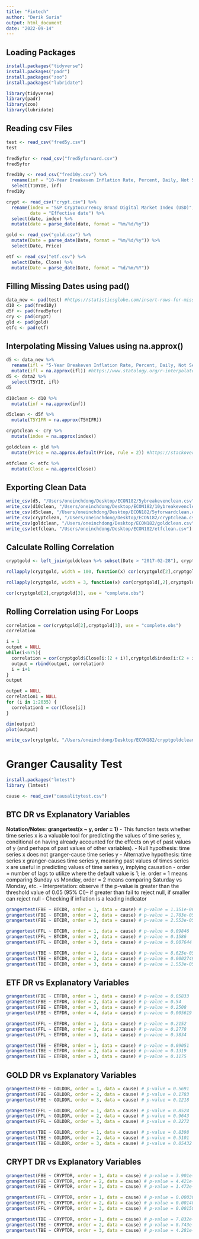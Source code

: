 ```yaml
---
title: "Fintech"
author: "Derik Suria"
output: html_document
date: "2022-09-14"
---
```


## Loading Packages 

```r
install.packages("tidyverse")
install.packages("padr")
install.packages("zoo")
install.packages("lubridate")
```

```r
library(tidyverse)
library(padr)
library(zoo)
library(lubridate)
```

## Reading csv Files

```r
test <- read_csv("fred5y.csv") 
test
```

```r
fred5yfor <- read_csv("fred5yforward.csv") 
fred5yfor
```

```r
fred10y <- read_csv("fred10y.csv") %>%
  rename(inf = "10-Year Breakeven Inflation Rate, Percent, Daily, Not Seasonally Adjusted") %>%
  select(T10YIE, inf)
fred10y 
```

```r
crypt <- read_csv("crypt.csv") %>%
  rename(index = "S&P Cryptocurrency Broad Digital Market Index (USD)",
         date = "Effective date") %>%
  select(date, index) %>%
  mutate(date = parse_date(date, format = "%m/%d/%y"))
```

```r
gold <- read_csv("gold.csv") %>%
  mutate(Date = parse_date(Date, format = "%m/%d/%y")) %>%
  select(Date, Price)
```

```r
etf <- read_csv("etf.csv") %>%
  select(Date, Close) %>%
  mutate(Date = parse_date(Date, format = "%d/%m/%Y"))
```

## Filling Missing Dates using pad() 

```r
data_new <- pad(test) #https://statisticsglobe.com/insert-rows-for-missing-dates-in-r
d10 <- pad(fred10y)
d5f <- pad(fred5yfor)
cry <- pad(crypt)
gld <- pad(gold)
etfc <- pad(etf)
```

## Interpolating Missing Values using na.approx()

```r
d5 <- data_new %>%
  rename(ifl = "5-Year Breakeven Inflation Rate, Percent, Daily, Not Seasonally Adjusted") %>%
  mutate(ifl = na.approx(ifl)) #https://www.statology.org/r-interpolate-missing-values/, https://stats.stackexchange.com/questions/107505/interpolating-time-series
d5 <- data2 %>% 
  select(T5YIE, ifl)
d5
```

```r
d10clean <- d10 %>%
  mutate(inf = na.approx(inf)) 
```

```r
d5clean <- d5f %>%
  mutate(T5YIFR = na.approx(T5YIFR)) 
```

```r
cryptclean <- cry %>%
  mutate(index = na.approx(index)) 
```

```r
goldclean <- gld %>%
  mutate(Price = na.approx.default(Price, rule = 2)) #https://stackoverflow.com/questions/7317607/interpolate-na-values-in-a-data-frame-with-na-approx
```

```r
etfclean <- etfc %>%
  mutate(Close = na.approx(Close)) 
```

## Exporting Clean Data

```r
write_csv(d5, "/Users/oneinchdong/Desktop/ECON182/5ybreakevenclean.csv")
write_csv(d10clean, "/Users/oneinchdong/Desktop/ECON182/10ybreakevenclean.csv")
write_csv(d5clean, "/Users/oneinchdong/Desktop/ECON182/5yforwardclean.csv")
write_csv(cryptclean, "/Users/oneinchdong/Desktop/ECON182/cryptclean.csv")
write_csv(goldclean, "/Users/oneinchdong/Desktop/ECON182/goldclean.csv")
write_csv(etfclean, "/Users/oneinchdong/Desktop/ECON182/etfclean.csv")
```

## Calculate Rolling Correlation

```r
cryptgold <- left_join(goldclean %>% subset(Date > "2017-02-28"), cryptclean %>% rename(Date = date), by = "Date") # https://stackoverflow.com/questions/22554166/select-data-after-specific-date
```

```r
rollapply(cryptgold, width = 100, function(x) cor(cryptgold[2],cryptgold[3], use = "complete.obs"), by.column=FALSE)
```

```r
rollapply(cryptgold, width = 3, function(x) cor(cryptgold[,2],cryptgold[,3], use = "complete.obs"), by.column=FALSE)
```

```r
cor(cryptgold[2],cryptgold[3], use = "complete.obs")
```

## Rolling Correlation using For Loops

```r
correlation = cor(cryptgold[2],cryptgold[3], use = "complete.obs")
correlation
```

```r
i = 1
output = NULL
while(i<675){
  correlation = cor(cryptgold$Close[i:(2 + i)],cryptgold$index[i:(2 + i)], use = "complete.obs")
  output = rbind(output, correlation)
  i = i+1
}
output
```


```r
output = NULL
correlation1 = NULL
for (i in 1:2035) {
  correlation1 = cor(Close[i])
}

dim(output)
plot(output)
```

```r
write_csv(cryptgold, "/Users/oneinchdong/Desktop/ECON182/cryptgoldclean.csv")
```

# Granger Causality Test

```r
install.packages("lmtest")
library (lmtest)
```

```r
cause <- read_csv("causalitytest.csv")
```

## BTC DR vs Explanatory Variables

**Notation/Notes: grangertest(x ~ y, order = 1)**
- This function tests whether time series x is a valuable tool for predicting the values of time series y, conditional on having already accounted for the effects on yt of past values of y (and perhaps of past values of other variables).
- Null hypothesis: time series x does not granger-cause time series y 
- Alternative hypothesis: time series x granger-causes time series y, meaning past values of times series x are useful in predicting values of time series y, implying causation
- order = number of lags to utilize where the default value is 1; ie. order = 1 means comparing Sunday vs Monday, order = 2 means comparing Saturday vs Monday, etc. 
- Interpretation: observe if the p-value is greater than the threshold value of 0.05 (95% CI)-- if greater than fail to reject null, if smaller can reject null
- Checking if inflation is a leading indicator 

```r
grangertest(FBE ~ BTCDR, order = 1, data = cause) # p-value = 1.351e-06
grangertest(FBE ~ BTCDR, order = 2, data = cause) # p-value = 1.703e-05
grangertest(FBE ~ BTCDR, order = 3, data = cause) # p-value = 2.553e-05
```

```r
grangertest(FFL ~ BTCDR, order = 1, data = cause) # p-value = 0.09846
grangertest(FFL ~ BTCDR, order = 2, data = cause) # p-value = 0.1586
grangertest(FFL ~ BTCDR, order = 3, data = cause) # p-value = 0.007644
```

```r
grangertest(TBE ~ BTCDR, order = 1, data = cause) # p-value = 8.625e-05
grangertest(TBE ~ BTCDR, order = 2, data = cause) # p-value = 0.0002749
grangertest(TBE ~ BTCDR, order = 3, data = cause) # p-value = 1.553e-05
```

## ETF DR vs Explanatory Variables

```r
grangertest(FBE ~ ETFDR, order = 1, data = cause) # p-value = 0.05833
grangertest(FBE ~ ETFDR, order = 2, data = cause) # p-value = 0.54
grangertest(FBE ~ ETFDR, order = 3, data = cause) # p-value = 0.2508
grangertest(FBE ~ ETFDR, order = 4, data = cause) # p-value = 0.005619
```

```r
grangertest(FFL ~ ETFDR, order = 1, data = cause) # p-value = 0.2152
grangertest(FFL ~ ETFDR, order = 2, data = cause) # p-value = 0.2778
grangertest(FFL ~ ETFDR, order = 3, data = cause) # p-value = 0.3834
```

```r
grangertest(TBE ~ ETFDR, order = 1, data = cause) # p-value = 0.09051
grangertest(TBE ~ ETFDR, order = 2, data = cause) # p-value = 0.1319
grangertest(TBE ~ ETFDR, order = 3, data = cause) # p-value = 0.1175
```

## GOLD DR vs Explanatory Variables

```r
grangertest(FBE ~ GOLDDR, order = 1, data = cause) # p-value = 0.5691
grangertest(FBE ~ GOLDDR, order = 2, data = cause) # p-value = 0.1783
grangertest(FBE ~ GOLDDR, order = 3, data = cause) # p-value = 0.1218
```

```r
grangertest(FFL ~ GOLDDR, order = 1, data = cause) # p-value = 0.8524
grangertest(FFL ~ GOLDDR, order = 2, data = cause) # p-value = 0.9643
grangertest(FFL ~ GOLDDR, order = 3, data = cause) # p-value = 0.2272
```

```r
grangertest(TBE ~ GOLDDR, order = 1, data = cause) # p-value = 0.8398
grangertest(TBE ~ GOLDDR, order = 2, data = cause) # p-value = 0.5101
grangertest(TBE ~ GOLDDR, order = 3, data = cause) # p-value = 0.05432 
```

## CRYPT DR vs Explanatory Variables

```r
grangertest(FBE ~ CRYPTDR, order = 1, data = cause) # p-value = 3.901e-07
grangertest(FBE ~ CRYPTDR, order = 2, data = cause) # p-value = 4.421e-06
grangertest(FBE ~ CRYPTDR, order = 3, data = cause) # p-value = 1.472e-05
```

```r
grangertest(FFL ~ CRYPTDR, order = 1, data = cause) # p-value = 0.0003644
grangertest(FFL ~ CRYPTDR, order = 2, data = cause) # p-value = 0.001403
grangertest(FFL ~ CRYPTDR, order = 3, data = cause) # p-value = 0.001506
```

```r
grangertest(TBE ~ CRYPTDR, order = 1, data = cause) # p-value = 7.832e-08
grangertest(TBE ~ CRYPTDR, order = 2, data = cause) # p-value = 8.743e-07 
grangertest(TBE ~ CRYPTDR, order = 3, data = cause) # p-value = 4.281e-07
```







